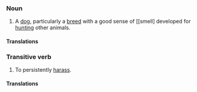 ===Noun===

# A [[dog]], particularly a [[breed]] with a good sense of [[smell] developed for [[hunt]]ing other animals.

====Translations====
<!-- none yet -->


===Transitive verb===

# To persistently [[harass]].

====Translations====
<!-- none yet -->